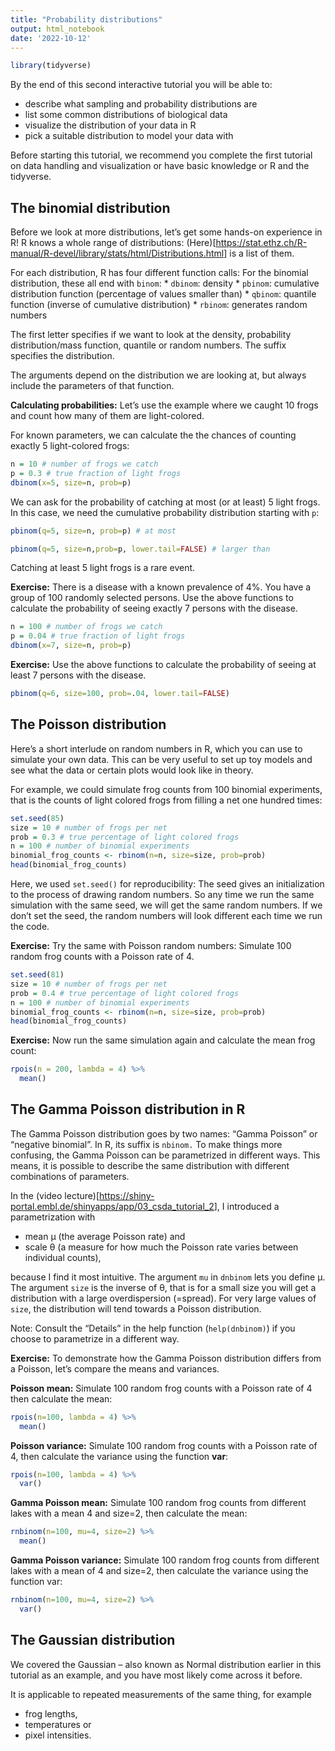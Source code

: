 ```yaml
---
title: "Probability distributions"
output: html_notebook
date: '2022-10-12'
---
```


```r
library(tidyverse)
```

By the end of this second interactive tutorial you will be able to:

-   describe what sampling and probability distributions are
-   list some common distributions of biological data
-   visualize the distribution of your data in R
-   pick a suitable distribution to model your data with

Before starting this tutorial, we recommend you complete the first tutorial on data handling and visualization or have basic knowledge or R and the tidyverse.

## The binomial distribution

Before we look at more distributions, let's get some hands-on experience in R! R knows a whole range of distributions: (Here)[<https://stat.ethz.ch/R-manual/R-devel/library/stats/html/Distributions.html>] is a list of them.

For each distribution, R has four different function calls: For the binomial distribution, these all end with `binom`: * `dbinom`: density * `pbinom`: cumulative distribution function (percentage of values smaller than) * `qbinom`: quantile function (inverse of cumulative distribution) * `rbinom`: generates random numbers

The first letter specifies if we want to look at the density, probability distribution/mass function, quantile or random numbers. The suffix specifies the distribution.

The arguments depend on the distribution we are looking at, but always include the parameters of that function.

**Calculating probabilities:** Let's use the example where we caught 10 frogs and count how many of them are light-colored.

For known parameters, we can calculate the the chances of counting exactly 5 light-colored frogs:

```r
n = 10 # number of frogs we catch
p = 0.3 # true fraction of light frogs
dbinom(x=5, size=n, prob=p)
```

We can ask for the probability of catching at most (or at least) 5 light frogs. In this case, we need the cumulative probability distribution starting with `p`:

```r
pbinom(q=5, size=n, prob=p) # at most
```

```r
pbinom(q=5, size=n,prob=p, lower.tail=FALSE) # larger than
```

Catching at least 5 light frogs is a rare event.

**Exercise:** There is a disease with a known prevalence of 4%. You have a group of 100 randomly selected persons. Use the above functions to calculate the probability of seeing exactly 7 persons with the disease.

```r
n = 100 # number of frogs we catch
p = 0.04 # true fraction of light frogs
dbinom(x=7, size=n, prob=p)
```

**Exercise:** Use the above functions to calculate the probability of seeing at least 7 persons with the disease.

```r
pbinom(q=6, size=100, prob=.04, lower.tail=FALSE)
```

## The Poisson distribution

Here's a short interlude on random numbers in R, which you can use to simulate your own data. This can be very useful to set up toy models and see what the data or certain plots would look like in theory.

For example, we could simulate frog counts from 100 binomial experiments, that is the counts of light colored frogs from filling a net one hundred times:

```r
set.seed(85)
size = 10 # number of frogs per net
prob = 0.3 # true percentage of light colored frogs
n = 100 # number of binomial experiments
binomial_frog_counts <- rbinom(n=n, size=size, prob=prob)
head(binomial_frog_counts)
```

Here, we used `set.seed()` for reproducibility: The seed gives an initialization to the process of drawing random numbers. So any time we run the same simulation with the same seed, we will get the same random numbers. If we don't set the seed, the random numbers will look different each time we run the code.

**Exercise:** Try the same with Poisson random numbers: Simulate 100 random frog counts with a Poisson rate of 4.

```r
set.seed(81)
size = 10 # number of frogs per net
prob = 0.4 # true percentage of light colored frogs
n = 100 # number of binomial experiments
binomial_frog_counts <- rbinom(n=n, size=size, prob=prob)
head(binomial_frog_counts)
```

**Exercise:** Now run the same simulation again and calculate the mean frog count:

```r
rpois(n = 200, lambda = 4) %>% 
  mean()
```

## The Gamma Poisson distribution in R

The Gamma Poisson distribution goes by two names: "Gamma Poisson" or "negative binomial". In R, its suffix is `nbinom.` To make things more confusing, the Gamma Poisson can be parametrized in different ways. This means, it is possible to describe the same distribution with different combinations of parameters.

In the (video lecture)[<https://shiny-portal.embl.de/shinyapps/app/03_csda_tutorial_2>], I introduced a parametrization with

* mean μ (the average Poisson rate) and
* scale θ (a measure for how much the Poisson rate varies between individual counts),

because I find it most intuitive. The argument `mu` in `dnbinom` lets you define μ. The argument `size` is the inverse of θ, that is for a small size you will get a distribution with a large overdispersion (=spread). For very large values of `size`, the distribution will tend towards a Poisson distribution.

Note: Consult the "Details" in the help function (`help(dnbinom)`) if you choose to parametrize in a different way.

**Exercise:** To demonstrate how the Gamma Poisson distribution differs from a Poisson, let's compare the means and variances.

**Poisson mean:** Simulate 100 random frog counts with a Poisson rate of 4 then calculate the mean:

```r
rpois(n=100, lambda = 4) %>% 
  mean()
```

**Poisson variance:** Simulate 100 random frog counts with a Poisson rate of 4, then calculate the variance using the function **var**:

```r
rpois(n=100, lambda = 4) %>% 
  var()
```

**Gamma Poisson mean:** Simulate 100 random frog counts from different lakes with a mean 4 and size=2, then calculate the mean:

```r
rnbinom(n=100, mu=4, size=2) %>% 
  mean()
```

**Gamma Poisson variance:** Simulate 100 random frog counts from different lakes with a mean of 4 and size=2, then calculate the variance using the function var:

```r
rnbinom(n=100, mu=4, size=2) %>% 
  var()
```

## The Gaussian distribution

We covered the Gaussian – also known as Normal distribution earlier in this tutorial as an example, and you have most likely come across it before.

It is applicable to repeated measurements of the same thing, for example

* frog lengths,
* temperatures or
* pixel intensities.

















